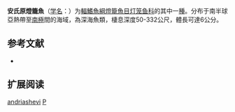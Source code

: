 {{Speciesbox
| name = 安氏原燈籠魚
| status = NE
| status_system = IUCN3.1
| image = 
| genus = Protomyctophum
| species = andriashevi
| authority = [[Becker|Becker]], 1963
| synonyms = 
}}

'''安氏原燈籠魚'''（[[学名|学名]]：{{lang|la|''Protomyctophum andriashevi''}}）为[[輻鰭魚綱|輻鰭魚綱]][[燈籠魚目|燈籠魚目]][[灯笼鱼科|灯笼鱼科]]的其中一[[種|種]]。分布于南半球亞熱帶至[[南極|南極]]間的海域，為深海魚類，棲息深度50-332公尺，體長可達6公分。

== 参考文献 ==
{{refbegin}}
*{{FishBase_species|genus=Protomyctophum|species=andriashevi |year=2012|month=2}}
{{refend}}

== 扩展阅读 ==
{{refbegin}}
{{wikispecies-inline|Protomyctophum andriashevi |安氏原燈籠魚}}
{{refend}}
{{Taxonbar|from=Q3758411}}

[[Category:原燈籠魚屬|andriashevi]]
[[Category:1963年描述的魚類|P]]


{{灯笼鱼目小作品}}
